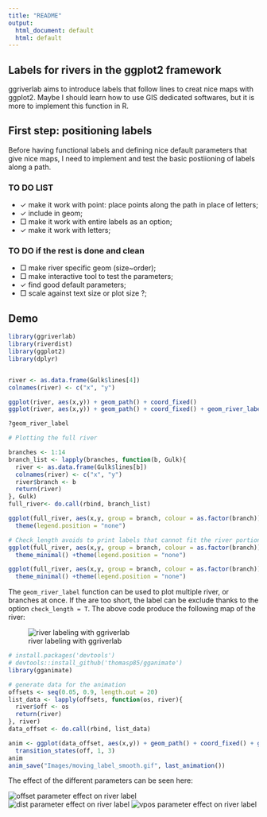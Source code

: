 ```yaml
---
title: "README"
output:
  html_document: default
  html: default
---
```


## Labels for rivers in the ggplot2 framework

ggriverlab aims to introduce labels that follow lines to creat nice maps with ggplot2.
Maybe I should learn how to use GIS dedicated softwares, but it is more to implement this function in R.

## First step: positioning labels

Before having functional labels and defining nice default parameters that give nice maps, I need to implement and test the basic postiioning of labels along a path.



### TO DO LIST

- $\checkmark$ make it work with point: place points along the path in place of letters;
- $\checkmark$ include in geom;
- $\Box$ make it work with entire labels as an option;
- $\checkmark$ make it work with letters;


### TO DO if the rest is done and clean

- $\Box$ make river specific geom (size~order);
- $\Box$ make interactive tool to test the parameters; 
- $\checkmark$ find good default parameters;
- $\Box$ scale against text size or plot size ?;


## Demo

```r
library(ggriverlab)
library(riverdist)
library(ggplot2)
library(dplyr)


river <- as.data.frame(Gulk$lines[4])
colnames(river) <- c("x", "y")

ggplot(river, aes(x,y)) + geom_path() + coord_fixed()
ggplot(river, aes(x,y)) + geom_path() + coord_fixed() + geom_river_label(aes(label = "Gulk", offset = 0.24), reverse = F)

?geom_river_label

# Plotting the full river

branches <- 1:14
branch_list <- lapply(branches, function(b, Gulk){
  river <- as.data.frame(Gulk$lines[b])
  colnames(river) <- c("x", "y")
  river$branch <- b
  return(river)
}, Gulk)
full_river<- do.call(rbind, branch_list)

ggplot(full_river, aes(x,y, group = branch, colour = as.factor(branch))) + geom_path() + coord_fixed() + geom_river_label(aes(label = "Gulk"), check_length = F) +
  theme(legend.position = "none")

# Check_length avoids to print labels that cannot fit the river portion.
ggplot(full_river, aes(x,y, group = branch, colour = as.factor(branch))) + geom_path() + coord_fixed() + geom_river_label(aes(label = "Gulk"), check_length = T) +
  theme_minimal() +theme(legend.position = "none")

ggplot(full_river, aes(x,y, group = branch, colour = as.factor(branch))) + geom_path() + coord_fixed() + geom_river_label(aes(label = "Gulk"), offset = 0.1, dist = 0.008, check_length = T) +
  theme_minimal() +theme(legend.position = "none")


```

The `geom_river_label` function can be used to plot multiple river, or branches at once. If the are too short, the label can be exclude thanks to the option `check_length = T`. The above code produce the following map of the river:

![river labeling with ggriverlab](https://github.com/Clement-Viguier/ggriverlab/blob/master/Images/river_branches.png)


```r
# install.packages('devtools')
# devtools::install_github('thomasp85/gganimate')
library(gganimate)

# generate data for the animation
offsets <- seq(0.05, 0.9, length.out = 20)
list_data <- lapply(offsets, function(os, river){
  river$off <- os
  return(river)
}, river)
data_offset <- do.call(rbind, list_data)

anim <- ggplot(data_offset, aes(x,y)) + geom_path() + coord_fixed() + geom_river_label(aes(label = "Gulk", offset = off), relative = T, check_length = F, reverse = F, repeated = F)+
  transition_states(off, 1, 3)
anim
anim_save("Images/moving_label_smooth.gif", last_animation())
```

The effect of the different parameters can be seen here:

![offset parameter effect on river label](https://github.com/Clement-Viguier/ggriverlab/blob/master/Images/moving_label_offset.gif)
![dist parameter effect on river label](https://github.com/Clement-Viguier/ggriverlab/blob/master/Images/moving_label_dist.gif)
![vpos parameter effect on river label](https://github.com/Clement-Viguier/ggriverlab/blob/master/Images/moving_label_vpos.gif)


<!-- ### Real data -->

<!-- Oceans and rivers  -->

<!-- ```{r natural earth} -->
<!-- library(raster) -->
<!-- library(tidyr) -->

<!-- ne_rivers <- shapefile("./data/ne_50m_rivers_lake_centerlines.shp") -->
<!-- ne_lands  <- shapefile("./data/ne_50m_land.shp") -->
<!-- ne_lakes  <- shapefile("./data/ne_50m_lakes.shp") -->

<!-- data <- ne_rivers@data -->
<!-- data$id <- rownames(data) -->
<!-- rivers_df <- fortify(ne_rivers) %>% left_join(data, by = "id") -->

<!-- lands <- fortify(ne_lands) -->


<!-- ggplot(rivers_df, aes(long, lat, group = group)) + -->
<!--   geom_polygon(data = lands, aes(long, lat, group = group, alpha = hole), colour = "tan2") + scale_alpha_manual(c(0,1), values = c(FALSE, TRUE)) + -->
<!--    geom_path(aes(), colour = "steelblue") + geom_river_label(aes(label = label), colour = "steelblue") +  -->
<!--   coord_fixed() + -->
<!--   theme_linedraw()+ -->
<!--   theme_classic() + theme(panel.background = element_rect(fill = "steelblue")) -->

<!-- ``` -->
